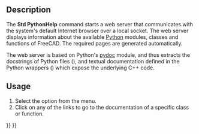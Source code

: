 <languages/>
<translate>

<!--T:8-->
{{Docnav
|[[Std_FreeCADPowerUserHub|FreeCADPowerUserHub]]
|[[Std_FreeCADForum|FreeCADForum]]
|[[Std_Help_Menu|Std Help Menu]]
|IconL=Std_FreeCADPowerUserHub.svg
|IconR=Std_FreeCADForum.svg
|IconC=Freecad.svg
}}

<!--T:1-->
{{GuiCommand
|Name=Std PythonHelp
|MenuLocation=Help → Automatic python modules documentation
|Workbenches=All
|SeeAlso=[[Std_FreeCADPowerUserHub|Std FreeCADPowerUserHub]]
}}

==Description== <!--T:2-->

<!--T:3-->
The '''Std PythonHelp''' command starts a web server that communicates with the system's default Internet browser over a local socket. The web server displays information about the available [[Python|Python]] modules, classes and functions of FreeCAD. The required pages are generated automatically.

<!--T:4-->
The web server is based on Python's [https://docs.python.org/3.8/library/pydoc.html#module-pydoc pydoc] module, and thus extracts the docstrings of Python files ({{FileName|*.py}}), and textual documentation defined in the Python wrappers ({{FileName|*.xml}}) which expose the underlying C++ code.

==Usage== <!--T:5-->

<!--T:6-->
# Select the {{MenuCommand|Help → [[Image:Std_PythonHelp.svg|16px]] Automatic python modules documentation}} option from the menu.
# Click on any of the links to go to the documentation of a specific class or function.


<!--T:9-->
{{Docnav
|[[Std_FreeCADPowerUserHub|FreeCADPowerUserHub]]
|[[Std_FreeCADForum|FreeCADForum]]
|[[Std_Help_Menu|Std Help Menu]]
|IconL=Std_FreeCADPowerUserHub.svg
|IconR=Std_FreeCADForum.svg
|IconC=Freecad.svg
}}

</translate>
{{Std_Base_navi{{#translation:}}}}
{{Userdocnavi{{#translation:}}}}